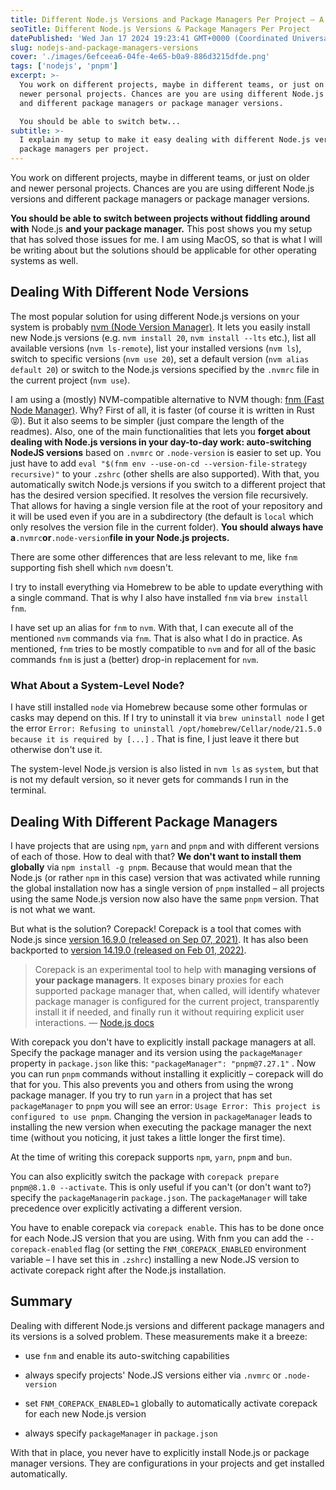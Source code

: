 ```yaml
---
title: Different Node.js Versions and Package Managers Per Project – A Solved Problem
seoTitle: Different Node.js Versions & Package Managers Per Project
datePublished: 'Wed Jan 17 2024 19:23:41 GMT+0000 (Coordinated Universal Time)'
slug: nodejs-and-package-managers-versions
cover: './images/6efceea6-04fe-4e65-b0a9-886d3215dfde.png'
tags: ['nodejs', 'pnpm']
excerpt: >-
  You work on different projects, maybe in different teams, or just on older and
  newer personal projects. Chances are you are using different Node.js versions
  and different package managers or package manager versions.

  You should be able to switch betw...
subtitle: >-
  I explain my setup to make it easy dealing with different Node.js version and
  package managers per project.
---
```



You work on different projects, maybe in different teams, or just on older and newer personal projects. Chances are you are using different Node.js versions and different package managers or package manager versions.

**You should be able to switch between projects without fiddling around with** Node.js **and your package manager.** This post shows you my setup that has solved those issues for me. I am using MacOS, so that is what I will be writing about but the solutions should be applicable for other operating systems as well.

## Dealing With Different Node Versions

The most popular solution for using different Node.js versions on your system is probably [nvm (Node Version Manager)](https://github.com/nvm-sh/nvm). It lets you easily install new Node.js versions (e.g. `nvm install 20`, `nvm install --lts` etc.), list all available versions (`nvm ls-remote`), list your installed versions (`nvm ls`), switch to specific versions (`nvm use 20`), set a default version (`nvm alias default 20`) or switch to the Node.js versions specified by the `.nvmrc` file in the current project (`nvm use`).

I am using a (mostly) NVM-compatible alternative to NVM though: [fnm (Fast Node Manager)](https://github.com/Schniz/fnm). Why? First of all, it is faster (of course it is written in Rust 😝). But it also seems to be simpler (just compare the length of the readmes). Also, one of the main functionalities that lets you **forget about dealing with Node.js versions in your day-to-day work: auto-switching NodeJS versions** based on `.nvmrc` or `.node-version` is easier to set up. You just have to add `eval "$(fnm env --use-on-cd --version-file-strategy recursive)"` to your `.zshrc` (other shells are also supported). With that, you automatically switch Node.js versions if you switch to a different project that has the desired version specified. It resolves the version file recursively. That allows for having a single version file at the root of your repository and it will be used even if you are in a subdirectory (the default is `local` which only resolves the version file in the current folder). **You should always have a**`.nvmrc`**or**`.node-version`**file in your Node.js projects.**

There are some other differences that are less relevant to me, like `fnm` supporting fish shell which `nvm` doesn't.

<Callout icon="ℹ️">I try to install everything via Homebrew to be able to update everything with a single command. That is why I also have installed <code>fnm</code> via <code>brew install fnm</code>.</Callout>

I have set up an alias for `fnm` to `nvm`. With that, I can execute all of the mentioned `nvm` commands via `fnm`. That is also what I do in practice. As mentioned, `fnm` tries to be mostly compatible to `nvm` and for all of the basic commands `fnm` is just a (better) drop-in replacement for `nvm`.

### What About a System-Level Node?

I have still installed `node` via Homebrew because some other formulas or casks may depend on this. If I try to uninstall it via `brew uninstall node` I get the error `Error: Refusing to uninstall /opt/homebrew/Cellar/node/21.5.0 because it is required by [...]` . That is fine, I just leave it there but otherwise don't use it.

The system-level Node.js version is also listed in `nvm ls` as `system`, but that is not my default version, so it never gets for commands I run in the terminal.

## Dealing With Different Package Managers

I have projects that are using `npm`, `yarn` and `pnpm` and with different versions of each of those. How to deal with that? **We don't want to install them globally** via `npm install -g pnpm`. Because that would mean that the Node.js (or rather `npm` in this case) version that was activated while running the global installation now has a single version of `pnpm` installed – all projects using the same Node.js version now also have the same `pnpm` version. That is not what we want.

But what is the solution? Corepack! Corepack is a tool that comes with Node.js since [version 16.9.0 (released on Sep 07, 2021)](https://nodejs.org/en/blog/release/v16.9.0#corepack). It has also been backported to [version 14.19.0 (released on Feb 01, 2022)](https://nodejs.org/en/blog/release/v14.19.0).

> Corepack is an experimental tool to help with **managing versions of your package managers**. It exposes binary proxies for each supported package manager that, when called, will identify whatever package manager is configured for the current project, transparently install it if needed, and finally run it without requiring explicit user interactions.
> — [Node.js docs](https://nodejs.org/api/corepack.html#corepack)

With corepack you don't have to explicitly install package managers at all. Specify the package manager and its version using the `packageManager` property in `package.json` like this: `"packageManager": "pnpm@7.27.1"` . Now you can run `pnpm` commands without installing it explicitly – corepack will do that for you. This also prevents you and others from using the wrong package manager. If you try to run `yarn` in a project that has set `packageManager` to `pnpm` you will see an error: `Usage Error: This project is configured to use pnpm`. Changing the version in `packageManager` leads to installing the new version when executing the package manager the next time (without you noticing, it just takes a little longer the first time).

<Callout icon="ℹ️">At the time of writing this corepack supports <code>npm</code>, <code>yarn</code>, <code>pnpm</code> and <code>bun</code>.</Callout>

You can also explicitly switch the package with `corepack prepare pnpm@8.1.0 --activate`. This is only useful if you can't (or don't want to?) specify the `packageManager`in `package.json`. The `packageManager` will take precedence over explicitly activating a different version.

You have to enable corepack via `corepack enable`. This has to be done once for each Node.JS version that you are using. With fnm you can add the `--corepack-enabled` flag (or setting the `FNM_COREPACK_ENABLED` environment variable – I have set this in `.zshrc`) installing a new Node.JS version to activate corepack right after the Node.js installation.

## Summary

Dealing with different Node.js versions and different package managers and its versions is a solved problem. These measurements make it a breeze:

* use `fnm` and enable its auto-switching capabilities

* always specify projects' Node.JS versions either via `.nvmrc` or `.node-version`

* set `FNM_COREPACK_ENABLED=1` globally to automatically activate corepack for each new Node.js version

* always specify `packageManager` in `package.json`


With that in place, you never have to explicitly install Node.js or package manager versions. They are configurations in your projects and get installed automatically.
